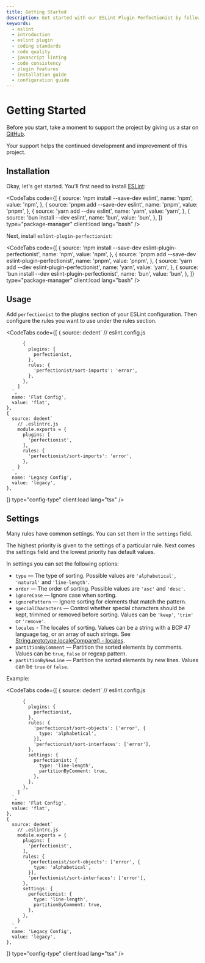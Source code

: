 ```yaml
---
title: Getting Started
description: Get started with our ESLint Plugin Perfectionist by following this comprehensive guide. Learn how to install, configure, and use our tool to maintain a consistent and high-quality codebase
keywords:
  - eslint
  - introduction
  - eslint plugin
  - coding standards
  - code quality
  - javascript linting
  - code consistency
  - plugin features
  - installation guide
  - configuration guide
---
```



# Getting Started

Before you start, take a moment to support the project by giving us a star on [GitHub](https://github.com/azat-io/eslint-plugin-perfectionist).

Your support helps the continued development and improvement of this project.

## Installation

Okay, let's get started. You'll first need to install [ESLint](https://eslint.org/):

<CodeTabs
  code={[
    {
      source: 'npm install --save-dev eslint',
      name: 'npm',
      value: 'npm',
    },
    {
      source: 'pnpm add --save-dev eslint',
      name: 'pnpm',
      value: 'pnpm',
    },
    {
      source: 'yarn add --dev eslint',
      name: 'yarn',
      value: 'yarn',
    },
    {
      source: 'bun install --dev eslint',
      name: 'bun',
      value: 'bun',
    },
  ]}
  type="package-manager"
  client:load
  lang="bash"
/>

Next, install `eslint-plugin-perfectionist`:

<CodeTabs
  code={[
    {
      source: 'npm install --save-dev eslint-plugin-perfectionist',
      name: 'npm',
      value: 'npm',
    },
    {
      source: 'pnpm add --save-dev eslint-plugin-perfectionist',
      name: 'pnpm',
      value: 'pnpm',
    },
    {
      source: 'yarn add --dev eslint-plugin-perfectionist',
      name: 'yarn',
      value: 'yarn',
    },
    {
      source: 'bun install --dev eslint-plugin-perfectionist',
      name: 'bun',
      value: 'bun',
    },
  ]}
  type="package-manager"
  client:load
  lang="bash"
/>

## Usage

Add `perfectionist` to the plugins section of your ESLint configuration. Then configure the rules you want to use under the rules section.

<CodeTabs
  code={[
    {
      source: dedent`
        // eslint.config.js

          {
            plugins: {
              perfectionist,
            },
            rules: {
              'perfectionist/sort-imports': 'error',
            },
          },
        ]
      `,
      name: 'Flat Config',
      value: 'flat',
    },
    {
      source: dedent`
        // .eslintrc.js
        module.exports = {
          plugins: [
            'perfectionist',
          ],
          rules: {
            'perfectionist/sort-imports': 'error',
          },
        }
      `,
      name: 'Legacy Config',
      value: 'legacy',
    },

]}
type="config-type"
client:load
lang="tsx"
/>

## Settings

Many rules have common settings. You can set them in the `settings` field.

The highest priority is given to the settings of a particular rule. Next comes the settings field and the lowest priority has default values.

In settings you can set the following options:

- `type` — The type of sorting. Possible values are `'alphabetical'`, `'natural'` and `'line-length'`.
- `order` — The order of sorting. Possible values are `'asc'` and `'desc'`.
- `ignoreCase` — Ignore case when sorting.
- `ignorePattern` — Ignore sorting for elements that match the pattern.
- `specialCharacters` — Control whether special characters should be kept, trimmed or removed before sorting. Values can be `'keep'`, `'trim'` or `'remove'`.
- `locales` - The locales of sorting. Values can be a string with a BCP 47 language tag, or an array of such strings. See [String.prototype.localeCompare() - locales](https://developer.mozilla.org/en-US/docs/Web/JavaScript/Reference/Global_Objects/String/localeCompare#locales).
- `partitionByComment` — Partition the sorted elements by comments. Values can be `true`, `false` or regexp pattern.
- `partitionByNewLine` — Partition the sorted elements by new lines. Values can be `true` or `false`.

Example:

<CodeTabs
  code={[
    {
      source: dedent`
        // eslint.config.js

          {
            plugins: {
              perfectionist,
            },
            rules: {
              'perfectionist/sort-objects': ['error', {
                type: 'alphabetical',
              }],
              'perfectionist/sort-interfaces': ['error'],
            },
            settings: {
              perfectionist: {
                type: 'line-length',
                partitionByComment: true,
              },
            },
          },
        ]
      `,
      name: 'Flat Config',
      value: 'flat',
    },
    {
      source: dedent`
        // .eslintrc.js
        module.exports = {
          plugins: [
            'perfectionist',
          ],
          rules: {
            'perfectionist/sort-objects': ['error', {
              type: 'alphabetical',
            }],
            'perfectionist/sort-interfaces': ['error'],
          },
          settings: {
            perfectionist: {
              type: 'line-length',
              partitionByComment: true,
            },
          },
        }
      `,
      name: 'Legacy Config',
      value: 'legacy',
    },

]}
type="config-type"
client:load
lang="tsx"
/>
